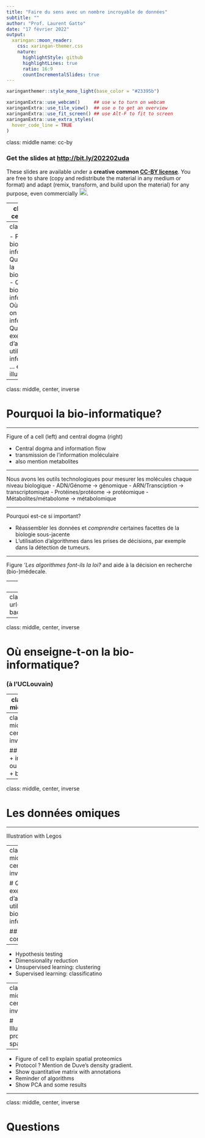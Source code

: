 ```yaml
---
title: "Faire du sens avec un nombre incroyable de données"
subtitle: ""
author: "Prof. Laurent Gatto"
date: "17 février 2022"
output:
  xaringan::moon_reader:
    css: xaringan-themer.css
    nature:
      highlightStyle: github
      highlightLines: true
      ratio: 16:9
      countIncrementalSlides: true
---
```


```r
xaringanthemer::style_mono_light(base_color = "#23395b")
```

```r
xaringanExtra::use_webcam()     ## use w to turn on webcam
xaringanExtra::use_tile_view()  ## use o to get an overview
xaringanExtra::use_fit_screen() ## use Alt-F to fit to screen
xaringanExtra::use_extra_styles(
  hover_code_line = TRUE
)
```


class: middle
name: cc-by

### Get the slides at [http://bit.ly/202202uda](http://bit.ly/202202uda)

These slides are available under a **creative common
[CC-BY license](http://creativecommons.org/licenses/by/4.0/)**. You are
free to share (copy and redistribute the material in any medium or
format) and adapt (remix, transform, and build upon the material) for
any purpose, even commercially
<img height="20px" alt="CC-BY" src="https://raw.githubusercontent.com/UCLouvain-CBIO/scp-teaching/main/img/cc1.jpg" />.


---
class: middle, center, inverse

# Qu'est-ce que la bioinformatique?

---
class: middle

- Pourquoi la bio-informatique?
- Qu'est-ce que la bioinformatique?
- Qui fait de la bio-informatique?
- Où enseigne-t-on la bio-informatique?
- Quelques exemples d'algorithmes utilisés en bio-informatique.
- ... et quelques illustrations.

---
class: middle, center, inverse

# Pourquoi la bio-informatique?

---

Figure of a cell (left) and central dogma (right)

- Central dogma and information flow
- transmission de l'information moĺéculaire
- also mention metabolites

---

Nous avons les outils technologiques pour mesurer les molécules chaque
niveau biologique
- ADN/Génome -> génomique
- ARN/Transciption -> transcriptomique
- Protéines/protéome -> protéomique
- Métabolites/métabolome -> métabolomique

---

Pourquoi est-ce si important?

- Réassembler les données et *comprendre* certaines facettes de la
  biologie sous-jacente
- L'utilisation d'algorithmes dans les prises de décisions, par
  exemple dans la détection de tumeurs.

---

Figure *'Les algorithmes font-ils la loi?* and aide à la décision en
recherche (bio-)médecale.

---
class: middle, center, inverse

# Qui fait de la bio-informatique?

### (dans l'unité *Computational Biology and Bioinformatics* à l'institut de Duve)

---
class: middle, center
background-image: url("https://camo.githubusercontent.com/d6c09dad4c8e5eba45b8b5d727bf51429cc273dc0d90db2d80266cf259431530/68747470733a2f2f6c676174746f2e6769746875622e696f2f696d616765732f4342494f2d32303231303930382e6a7067")
background-size: contain

---
class: middle, center, inverse

# Où enseigne-t-on la bio-informatique?

### (à l'UCLouvain)

---
class: middle

- Faculté de pharmacie et sciences biomédicales
- Faculté des sciences
- Ecole Polytechnique de Louvain
- Ecole de statistique (statistques et sciences des données)

---
class: middle, center, inverse

## bio + info ou info + bio ?

---
class: middle, center, inverse

# Les données omiques

---

Illustration with Legos

---
class: middle, center, inverse

# Quelques exemples d'algorithmes utilisés en bio-informatique.

## (le plat de consistence)

---

- Hypothesis testing
- Dimensionality reduction
- Unsupervised learning: clustering
- Supervised learning: classificatino

---
class: middle, center, inverse

# Illustration: protéomique spatiale

---

- Figure of cell to explain spatial proteomics
- Protocol ? Mention de Duve's density gradient.
- Show quantitative matrix with annotations
- Reminder of algorithms
- Show PCA and some results

---
class: middle, center, inverse

# Questions
